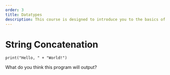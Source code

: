 ```yaml
---
order: 3
title: Datatypes
description: This course is designed to introduce you to the basics of programming using Python. It is intended for beginners with no programming experience.
---
```


# String Concatenation

```
print("Hello, " + "World!")
```

What do you think this program will output?

